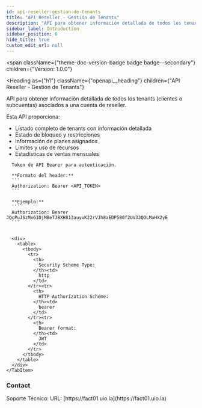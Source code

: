 ```yaml
---
id: api-reseller-gestion-de-tenants
title: "API Reseller - Gestión de Tenants"
description: "API para obtener información detallada de todos los tenants (clientes o subcuentas)"
sidebar_label: Introduction
sidebar_position: 0
hide_title: true
custom_edit_url: null
---
```



<span
  className={"theme-doc-version-badge badge badge--secondary"}
  children={"Version: 1.0.0"}
>
</span>

<Heading
  as={"h1"}
  className={"openapi__heading"}
  children={"API Reseller - Gestión de Tenants"}
>
</Heading>



API para obtener información detallada de todos los tenants (clientes o subcuentas) 
asociados a una cuenta de reseller.

Esta API proporciona:
- Listado completo de tenants con información detallada
- Estado de bloqueo y restricciones
- Información de planes asignados
- Límites y uso de recursos
- Estadísticas de ventas mensuales


<div
  style={{"marginBottom":"2rem"}}
>
  <Heading
    id={"authentication"}
    as={"h2"}
    className={"openapi-tabs__heading"}
    children={"Authentication"}
  >
  </Heading><SchemaTabs
    className={"openapi-tabs__security-schemes"}
  >
    <TabItem
      label={"HTTP: Bearer Auth"}
      value={"bearerAuth"}
    >
      
      
      Token de API Bearer para autenticación.
      
      **Formato del header:**
      ```
      Authorization: Bearer <API_TOKEN>
      ```
      
      **Ejemplo:**
      ```
      Authorization: Bearer JQcPuJSzMx61DjMBeTJBXH813auyvK22rVJh8aEDP580f2UV33QOLMaHX2yE
      ```
      
      
      <div>
        <table>
          <tbody>
            <tr>
              <th>
                Security Scheme Type:
              </th><td>
                http
              </td>
            </tr><tr>
              <th>
                HTTP Authorization Scheme:
              </th><td>
                bearer
              </td>
            </tr><tr>
              <th>
                Bearer format:
              </th><td>
                JWT
              </td>
            </tr>
          </tbody>
        </table>
      </div>
    </TabItem>
  </SchemaTabs>
</div><div
  style={{"display":"flex","flexDirection":"column","marginBottom":"var(--ifm-paragraph-margin-bottom)"}}
>
  <h3
    style={{"marginBottom":"0.25rem"}}
  >
    Contact
  </h3><span>
    Soporte Técnico: 
  </span><span>
    URL: [https://fact01.uio.la](https://fact01.uio.la)
  </span>
</div>
      